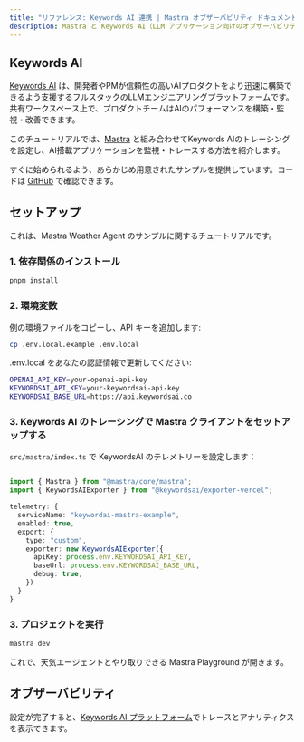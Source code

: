 ```yaml
---
title: "リファレンス: Keywords AI 連携 | Mastra オブザーバビリティ ドキュメント"
description: Mastra と Keywords AI（LLM アプリケーション向けのオブザーバビリティ プラットフォーム）を統合するためのドキュメント。
---
```


## Keywords AI

[Keywords AI](https://docs.keywordsai.co/get-started/overview) は、開発者やPMが信頼性の高いAIプロダクトをより迅速に構築できるよう支援するフルスタックのLLMエンジニアリングプラットフォームです。共有ワークスペース上で、プロダクトチームはAIのパフォーマンスを構築・監視・改善できます。

このチュートリアルでは、[Mastra](https://mastra.ai/) と組み合わせてKeywords AIのトレーシングを設定し、AI搭載アプリケーションを監視・トレースする方法を紹介します。

すぐに始められるよう、あらかじめ用意されたサンプルを提供しています。コードは [GitHub](https://github.com/Keywords-AI/keywordsai-example-projects/tree/main/mastra-ai-weather-agent) で確認できます。

## セットアップ

これは、Mastra Weather Agent のサンプルに関するチュートリアルです。

### 1. 依存関係のインストール

```bash copy
pnpm install
```


### 2. 環境変数

例の環境ファイルをコピーし、API キーを追加します:

```bash copy
cp .env.local.example .env.local
```

.env.local をあなたの認証情報で更新してください:

```bash .env.local copy
OPENAI_API_KEY=your-openai-api-key
KEYWORDSAI_API_KEY=your-keywordsai-api-key
KEYWORDSAI_BASE_URL=https://api.keywordsai.co
```


### 3. Keywords AI のトレーシングで Mastra クライアントをセットアップする

`src/mastra/index.ts` で KeywordsAI のテレメトリーを設定します：

```typescript filename="src/mastra/index.ts" showLineNumbers copy

import { Mastra } from "@mastra/core/mastra";
import { KeywordsAIExporter } from "@keywordsai/exporter-vercel";

telemetry: {
  serviceName: "keywordai-mastra-example",
  enabled: true,
  export: {
    type: "custom",
    exporter: new KeywordsAIExporter({
      apiKey: process.env.KEYWORDSAI_API_KEY,
      baseUrl: process.env.KEYWORDSAI_BASE_URL,
      debug: true,
    })
  }
}
```


### 3. プロジェクトを実行

```bash copy
mastra dev
```

これで、天気エージェントとやり取りできる Mastra Playground が開きます。


## オブザーバビリティ

設定が完了すると、[Keywords AI プラットフォーム](https://platform.keywordsai.co/platform/traces)でトレースとアナリティクスを表示できます。
